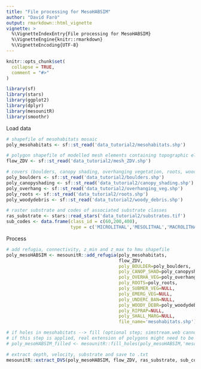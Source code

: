 ```yaml
---
title: "File processing for MesoHABSIM"
author: "David Farò"
output: rmarkdown::html_vignette
vignette: >
  %\VignetteIndexEntry{File processing for MesoHABSIM}
  %\VignetteEngine{knitr::rmarkdown}
  %\VignetteEncoding{UTF-8}
---
```


```r
knitr::opts_chunk$set(
  collapse = TRUE,
  comment = "#>"
)
```

```r
library(sf)
library(stars)
library(ggplot2)
library(dplyr)
library(mesounitR)
library(smoothr)
```

Load data
```r
# shapefile of mesohabitats mosaic
poly_mesohabitats <- sf::st_read('data_tutorial2/mesohabitats.shp')

# polygon shapefile of modelled mesh elements containing topographic elevation (Z) water depth (DEPTH) and flow velocity (VEL) distribution
flow_ZDV <- sf::st_read('data_tutorial2/mesh_ZDV.shp')

# covers (boulders, canopy shading, overhanging vegetation, roots, woody debris)
poly_boulders <- sf::st_read('data_tutorial2/boulders.shp')
poly_canopyshading <- sf::st_read('data_tutorial2/canopy_shading.shp')
poly_overhang <- sf::st_read('data_tutorial2/overhanging_veg.shp')
poly_roots <- sf::st_read('data_tutorial2/roots.shp')
poly_woodydebris <- sf::st_read('data_tutorial2/woody_debris.shp')

# raster substrate and codes of associated substrate classes
ras_substrate <- stars::read_stars('data_tutorial2/substrates.tif')
sub_codes <- data.frame(class_id = c(60,200,400),
                        type = c('MICROLITHAL','MESOLITHAL','MACROLITHAL'))

```
Process
```r
# add refugia, connectivity, z_min and z_max to hmu shapefile
poly_mesoHABSIM <- mesounitR::add_refugia(poly_mesohabitats, 
                                          flow_ZDV,
                                          poly_BOULDER=poly_boulders,
                                          poly_CANOP_SHAD=poly_canopyshading,
                                          poly_OVERHA_VEG=poly_overhang,
                                          poly_ROOTS=poly_roots,
                                          poly_SUBMER_VEG=NULL,
                                          poly_EMERG_VEG=NULL,
                                          poly_UNDERC_BAN=NULL,
                                          poly_WOODY_DEBR=poly_woodydebris,
                                          poly_RIPRAP=NULL,
                                          poly_SHALL_MARG=NULL,
                                          file_name='mesohabitats.shp')

# if holes in mesohabitats --> fill (optional step; simstream.web cannot handle polygons with holes)
# if this step is applied, real extension of polygons might need to be corrected after habitat suitability computations in SIMSTREAM
# poly_mesoHABSIM_filled <- mesounitR::fill_holes(poly_mesoHABSIM,'mesohabitats_noholes.shp')

# extract depth, velocity, substrate and save to .txt
mesounitR::extract_DVS(poly_mesoHABSIM, flow_ZDV, ras_substrate, sub_codes, 'mesohabitats_DVS.txt')


```

